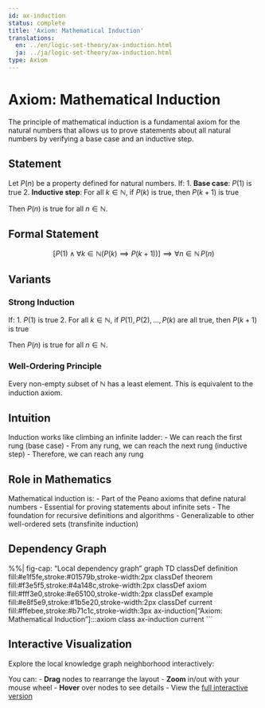 ```yaml
---
id: ax-induction
status: complete
title: 'Axiom: Mathematical Induction'
translations:
  en: ../en/logic-set-theory/ax-induction.html
  ja: ../ja/logic-set-theory/ax-induction.html
type: Axiom
---
```


# Axiom: Mathematical Induction {#ax-induction}

The principle of mathematical induction is a fundamental axiom for the natural numbers that allows us to prove statements about all natural numbers by verifying a base case and an inductive step.

## Statement

Let $P(n)$ be a property defined for natural numbers. If:
1. **Base case**: $P(1)$ is true
2. **Inductive step**: For all $k \in \mathbb{N}$, if $P(k)$ is true, then $P(k+1)$ is true

Then $P(n)$ is true for all $n \in \mathbb{N}$.

## Formal Statement

$$\left[P(1) \land \forall k \in \mathbb{N}(P(k) \implies P(k+1))\right] \implies \forall n \in \mathbb{N} \, P(n)$$

## Variants

### Strong Induction

If:
1. $P(1)$ is true
2. For all $k \in \mathbb{N}$, if $P(1), P(2), \ldots, P(k)$ are all true, then $P(k+1)$ is true

Then $P(n)$ is true for all $n \in \mathbb{N}$.

### Well-Ordering Principle

Every non-empty subset of $\mathbb{N}$ has a least element. This is equivalent to the induction axiom.

## Intuition

Induction works like climbing an infinite ladder:
- We can reach the first rung (base case)
- From any rung, we can reach the next rung (inductive step)
- Therefore, we can reach any rung

## Role in Mathematics

Mathematical induction is:
- Part of the Peano axioms that define natural numbers
- Essential for proving statements about infinite sets
- The foundation for recursive definitions and algorithms
- Generalizable to other well-ordered sets (transfinite induction)

## Dependency Graph

%%| fig-cap: "Local dependency graph"
graph TD
    classDef definition fill:#e1f5fe,stroke:#01579b,stroke-width:2px
    classDef theorem fill:#f3e5f5,stroke:#4a148c,stroke-width:2px
    classDef axiom fill:#fff3e0,stroke:#e65100,stroke-width:2px
    classDef example fill:#e8f5e9,stroke:#1b5e20,stroke-width:2px
    classDef current fill:#ffebee,stroke:#b71c1c,stroke-width:3px
    ax-induction["Axiom: Mathematical Induction"]:::axiom
    class ax-induction current
```

## Interactive Visualization

Explore the local knowledge graph neighborhood interactively:

::: {.graph-viz data-id="ax-induction" data-width="700" data-height="500"}
:::

You can:
- **Drag** nodes to rearrange the layout
- **Zoom** in/out with your mouse wheel
- **Hover** over nodes to see details
- View the [full interactive version](../../output/interactive/ax-induction.html){target="_blank"}
